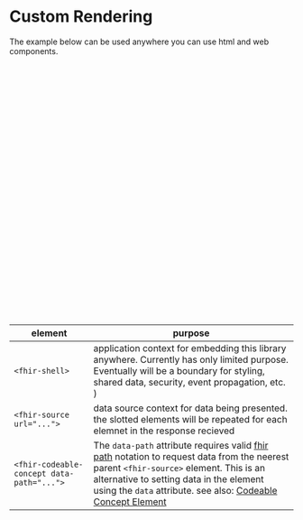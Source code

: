 

<Meta of={Stories} />

# Custom Rendering

The example below can be used anywhere you can use html and web components.

<Canvas of={Stories.Display} />

```html
<fhir-shell token="access/login"> <!-- url to get token. Can be redirected to log in  -->
  <table >
    <thead >
      <tr >
        <th>#</th >
        <th>name</th >
        <th>dose</th >
      </tr >
    </thead >
  </table >
  <!-- data-url or data attributes can be used depending on the rendering approach -->
<fhir-bundle data-url="fhir/Medication?patient.identifier=http://example.com/fhir/mrn|1234">
  <fhir-medication override-template="med" >
    <!-- providing template will override the `renderDisplay()` function defined by `<fhir-medication>` -->
    <tamplate id="med">
      <tr >
        <td>
          <fhir-value fpath="Bundle.entry.index"></fhir-value>
        </td>
        <td >
          <fhir-codeable-concept label="name" fpath="Bundle.entry.code[0]"></fhir-codeable-concept >
        </td >
        <td >
          <fhir-codeable-concept label="dose form" fpath="Bundle.entry.doseForm"></fhir-codeable-concept >
        </td >
      </tr >
    </tamplate >
  </fhir-medication >
</fhir-bundle>
</fhir-shell >
```

| element                                   | purpose                                                                                                                                                                                                                                                                                                                                                                |
|-------------------------------------------|------------------------------------------------------------------------------------------------------------------------------------------------------------------------------------------------------------------------------------------------------------------------------------------------------------------------------------------------------------------------|
| `<fhir-shell>`                            | application context for embedding this library anywhere. Currently has only limited purpose. Eventually will be a boundary for styling, shared data, security, event propagation, etc. )                                                                                                                                                                               |
| `<fhir-source url="...">`                 | data source context for data being presented. the slotted elements will be repeated for each elemnet in the response recieved                                                                                                                                                                                                                                          |                                                                                                                                             |
| `<fhir-codeable-concept data-path="...">` | The `data-path` attribute requires valid [fhir path](https://www.hl7.org/fhir/R5/fhirpath.html) notation to request data from the neerest parent `<fhir-source>` element. This is an alternative to setting data in the element using the `data` attribute. see also: [Codeable Concept Element](?path=/docs/components-datatypes-complex-type-codeable-concept--docs) |
